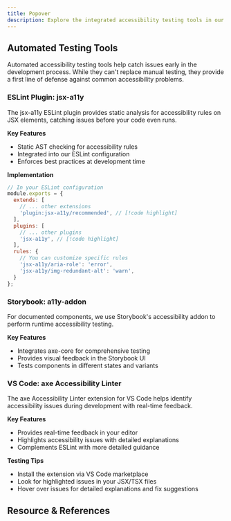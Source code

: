 ```yaml
---
title: Popover
description: Explore the integrated accessibility testing tools in our development environment that help identify and resolve accessibility issues during development. These tools work together to ensure our components meet WCAG standards and provide a better experience for all users.
---
```


## Automated Testing Tools

Automated accessibility testing tools help catch issues early in the development process. While they can't replace manual testing, they provide a first line of defense against common accessibility problems.


### ESLint Plugin: jsx-a11y
The jsx-a11y ESLint plugin provides static analysis for accessibility rules on JSX elements, catching issues before your code even runs.

**Key Features**
- Static AST checking for accessibility rules
- Integrated into our ESLint configuration
- Enforces best practices at development time

**Implementation**

```jsx
// In your ESLint configuration
module.exports = {
  extends: [
    // ... other extensions
    'plugin:jsx-a11y/recommended', // [!code highlight]
  ],
  plugins: [
    // ... other plugins
    'jsx-a11y', // [!code highlight]
  ],
  rules: {
    // You can customize specific rules
    'jsx-a11y/aria-role': 'error',
    'jsx-a11y/img-redundant-alt': 'warn',
  }
};
```
### Storybook: a11y-addon

For documented components, we use Storybook's accessibility addon to perform runtime accessibility testing.

**Key Features**
- Integrates axe-core for comprehensive testing
- Provides visual feedback in the Storybook UI
- Tests components in different states and variants

### VS Code: axe Accessibility Linter

The axe Accessibility Linter extension for VS Code helps identify accessibility issues during development with real-time feedback.

**Key Features**
- Provides real-time feedback in your editor
- Highlights accessibility issues with detailed explanations
- Complements ESLint with more detailed guidance

**Testing Tips**
- Install the extension via VS Code marketplace
- Look for highlighted issues in your JSX/TSX files
- Hover over issues for detailed explanations and fix suggestions

## Resource & References

<Cards>
  <Card
    href="https://github.com/jsx-eslint/eslint-plugin-jsx-a11y?tab=readme-ov-file#supported-rules"
    title="jsx-a11y"
    description="Repository and supported rules"
  />
  <Card
    href="https://storybook.js.org/docs/writing-tests/accessibility-testing"
    title="Storybook accessibility testing"
    description="Quick start and configuration on storybook accessibility testing"
  />
  <Card
    href="https://marketplace.visualstudio.com/items?itemName=deque-systems.vscode-axe-linter"
    title="axe Accessibility Linter"
    description="Download link and guide for installation"
  />
</Cards>